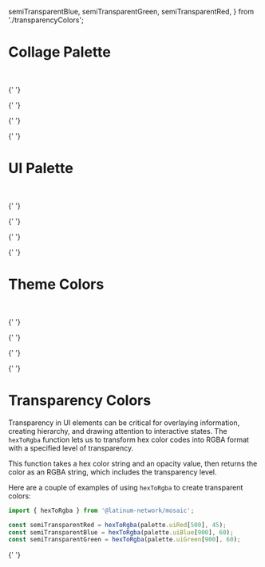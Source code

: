 
  semiTransparentBlue,
  semiTransparentGreen,
  semiTransparentRed,
} from './transparencyColors';

<Meta title="Colors" />

# Collage Palette

<br />

<ColorPalette>
  <ColorItem title="Collage Red" colors={collage.red} />

{' '}

<ColorItem title="Multicultural Yellow" colors={collage.yellow} />

{' '}

<ColorItem title="Generations Orange" colors={collage.orange} />

{' '}

<ColorItem title="LGBTQ+ Purple" colors={collage.purple} />

{' '}

<ColorItem title="Gender Teal" colors={collage.teal} />

  <ColorItem title="Parents & Kids Green" colors={collage.green} />
</ColorPalette>

# UI Palette

<br />

<ColorPalette>
  <ColorItem title="UI Blue" colors={ui.blue} />

{' '}

<ColorItem title="UI Green" colors={ui.green} />

{' '}

<ColorItem title="UI Yellow" colors={ui.yellow} />

{' '}

<ColorItem title="UI Red" colors={ui.red} />

{' '}

<ColorItem title="Gray" colors={ui.gray} />

  <ColorItem title="Cool Gray" colors={ui.coolGray} />
</ColorPalette>

# Theme Colors

<br />

<ColorPalette>
  <ColorItem title="Primary" colors={themeColors.primary} />

{' '}

<ColorItem title="Secondary" colors={themeColors.secondary} />

{' '}

<ColorItem title="Error" colors={themeColors.error} />

{' '}

<ColorItem title="Warning" colors={themeColors.warning} />

{' '}

<ColorItem title="Success" colors={themeColors.success} />

  <ColorItem title="Text" colors={themeColors.text} />
</ColorPalette>

# Transparency Colors

Transparency in UI elements can be critical for overlaying information, creating hierarchy, and drawing attention to interactive states. The `hexToRgba` function lets us to transform hex color codes into RGBA format with a specified level of transparency.

This function takes a hex color string and an opacity value, then returns the color as an RGBA string, which includes the transparency level.

Here are a couple of examples of using `hexToRgba` to create transparent colors:

```jsx
import { hexToRgba } from '@latinum-network/mosaic';

const semiTransparentRed = hexToRgba(palette.uiRed[500], 45);
const semiTransparentBlue = hexToRgba(palette.uiBlue[900], 60);
const semiTransparentGreen = hexToRgba(palette.uiGreen[900], 60);
```

<ColorPalette>
  <ColorItem title="Semi-Transparent Red" subtitle="45% Opacity" colors={[semiTransparentRed]} />

{' '}

<ColorItem
  title="Semi-Transparent Blue"
  subtitle="60% Opacity"
  colors={[semiTransparentBlue]}
/>

  <ColorItem title="Semi-Transparent Green" subtitle="60% Opacity" colors={[semiTransparentGreen]} />
</ColorPalette>
